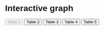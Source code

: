 # Interactive graph

<style>
  * {
    font-family: sans-serif;
  }
</style> 

<div id="plot">
</div>
<script src="https://d3js.org/d3.v5.min.js"></script>
<script src="scripts/myscript.js"></script>

<button onclick="switchTable('0')" id="buttonTable1" disabled>Table 1</button>
<button onclick="switchTable('1')" id="buttonTable2">Table 2</button>
<button onclick="switchTable('2')" id="buttonTable3">Table 3</button>
<button onclick="switchTable('3')" id="buttonTable4">Table 4</button>
<button onclick="switchTable('4')" id="buttonTable5">Table 5</button>



